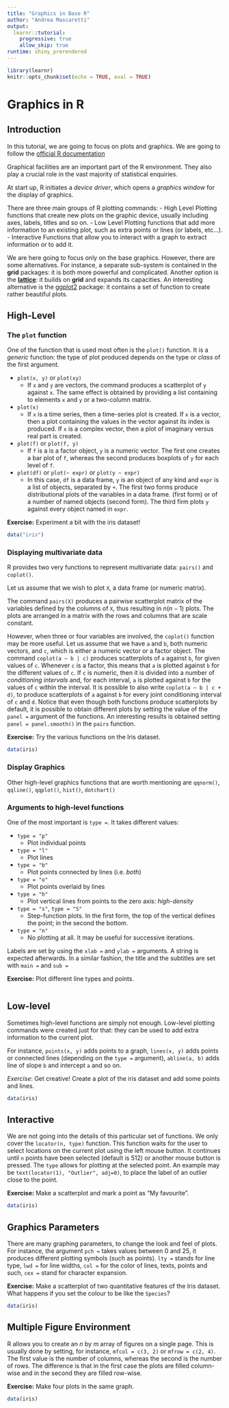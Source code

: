 ```yaml
---
title: "Graphics in Base R"
author: "Andrea Mascaretti"
output:
  learnr::tutorial:
    progressive: true
    allow_skip: true
runtime: shiny_prerendered
---
```


```r
library(learnr)
knitr::opts_chunk$set(echo = TRUE, eval = TRUE)
```


# Graphics in R

## Introduction

In this tutorial, we are going to focus on plots and graphics. We are going to follow the [official R documentation](https://cran.r-project.org/)

Graphical facilities are an important part of the R environment. They also play a crucial role in the vast majority of statistical enquiries. 

At start up, R initiates a *device driver*, which opens a *graphics window* for the display of graphics.

There are three main groups of R plotting commands:
  - High Level
    Plotting functions that create new plots on the graphic device, usually including axes, labels, titles and so on.
  - Low Level
    Plotting functions that add more information to an existing plot, such as extra points or lines (or labels, etc...).
  - Interactive
    Functions that allow you to interact with a graph to extract information or to add it.

We are here going to focus only on the base graphics. However, there are some alternatives. For instance, a separate sub-system is contained in the **grid** packages: it is both more powerful and complicated. Another option is the [**lattice**](http://lattice.r-forge.r-project.org/): it builds on **grid** and expands its capacities.
An interesting alternative is the [ggplot2](https://ggplot2.tidyverse.org/) package: it contains a set of function to create rather beautiful plots.


## High-Level

### The `plot` function

One of the function that is used most often is the `plot()` function. It is a *generic* function: the type of plot produced depends on the type or *class* of the first argument.

   * `plot(x, y)` or `plot(xy)`
     - If `x` and `y` are vectors, the command produces a scatterplot of `y` against `x`. The same effect is obtained by providing a list containing to elements `x` and `y` or a two-column matrix.
     
   * `plot(x)`
      - If `x` is a time series, then a time-series plot is created. If `x` is a vector, then a plot containing the values in the vector against its index is produced. If `x` is a complex vector, then a plot of imaginary versus real part is created.
      
   * `plot(f)` or `plot(f, y)`
     - If `f` is a is a factor object, `y` is a numeric vector. The first one creates a bar plot of `f`, whereas the second produces boxplots of `y` for each level of `f`.
     
   * `plot(df)` or `plot(~ expr)` or `plot(y ~ expr)`
     - In this case, `df` is a data frame, `y` is an object of any kind and `expr` is a list of objects, separated by `+`. The first two forms produce distributional plots of the variables in a data frame. (first form) or of a number of named objects (second form). The third firm plots `y` against every object named in `expr`.


**Exercise:** Experiment a bit with the iris dataset!
```r
data("iris")

```


### Displaying multivariate data

R provides two very functions to represent multivariate data: `pairs()` and `coplot()`.

Let us assume that we wish to plot `X`, a data frame (or numeric matrix).

The command `pairs(X)` produces a pairwise scatterplot matrix of the variables defined by the columns of `X`, thus resulting in $n(n-1)$ plots. The plots are arranged in a matrix with the rows and columns  that are scale constant.

However, when three or four variables are involved, the `coplot()` function may be more useful.
Let us assume that we have `a` and `b`, both numeric vectors, and `c`, which is either a numeric vector or a factor object. The command `coplot(a ~ b | c)` produces scatterplots of `a` against `b`, for given values of `c`. Whenever `c` is a factor, this means that `a` is plotted against `b` for the different values of `c`. If `c` is numeric, then it is divided into a number of *conditioning intervals* and, for each interval, `a` is plotted against `b` for the values of `c` within the interval.
It is possible to also write `coplot(a ~ b | c + d)`, to produce scatterplots of `a` against `b` for every joint conditioning interval of `c` and `d`.
Notice that even though both functions produce scatterplots by default, it is possible to obtain different plots by setting the value of the `panel =` argument of the functions.
An interesting results is obtained setting `panel = panel.smooth()` in the `pairs` function.


**Exercise:** Try the various functions on the Iris dataset.
```r
data(iris)

```


### Display Graphics

Other high-level graphics functions that are worth mentioning are `qqnorm()`, `qqline()`, `qqplot()`, `hist()`, `dotchart()`

### Arguments to high-level functions

One of the most important is `type =`. It takes different values:

   * `type = "p"`
      - Plot individual points
    
   * `type = "l"`
      - Plot lines
    
   * `type = "b"`
      - Plot points connected by lines (i.e. *both*)
    
   * `type = "o"`
      - Plot points overlaid by lines
    
   * `type = "h"`
      - Plot vertical lines from points to the zero axis: *high-density*
    
   * `type = "s"`, `type = "S"`
      - Step-function plots. In the first form, the top of the vertical defines the point; in the second the bottom.
    
   * `type = "n"`
      - No plotting at all. It may be useful for successive iterations.

Labels are set by using the `xlab = ` and `ylab = ` arguments. A string is expected afterwards. In a similar fashion, the title and the subtitles are set with `main = ` and `sub = `


**Exercise:** Plot different line types and points.
```r

```


## Low-level

Sometimes high-level functions are simply not enough. Low-level plotting commands were created just for that: they can be used to add extra information to the current plot.

For instance, `points(x, y)` adds points to a graph, `lines(x, y)` adds points or connected lines (depending on the `type = ` argument), `abline(a, b)` adds line of slope `b` and intercept `a` and so on.


*Exercise*: Get creative! Create a plot of the iris dataset and add some points and lines.
```r
data(iris)
```


## Interactive
We are not going into the details of this particular set of functions. We only cover the `locator(n, type)` function. This function waits for the user to select locations on the current plot using the left mouse button. It continues until `n` points have been selected (default is 512) or another mouse button is pressed. The `type` allows for plotting at the selected point.
An example may be `text(locator(1), "Outlier", adj=0)`, to place the label of an outlier close to the point.

**Exercise:** Make a scatterplot and mark a point as "My favourite".
```r
data(iris)

```


## Graphics Parameters
There are many graphing parameters, to change the look and feel of plots. For instance, the argument `pch = ` takes values between 0 and 25, it produces different plotting symbols (such as points). `lty =` stands for line type, `lwd = ` for line widths, `col = ` for the color of lines, texts, points and such, `cex = ` stand for character expansion.

**Exercise:** Make a scatterplot of two quantitative features of the Iris dataset. What happens if you set the colour to be like the `Species`?
```r
data(iris)


```


## Multiple Figure Environment
R allows you to create an $n$ by $m$ array of figures on a single page. This is usually done by setting, for instance, `mfcol = c(3, 2)` or `mfrow = c(2, 4)`. The first value is the number of columns, whereas the second is the number of rows. The difference is that in the first case the plots are filled column-wise and in the second they are filled row-wise.

**Exercise:** Make four plots in the same graph.
```r
data(iris)

```

